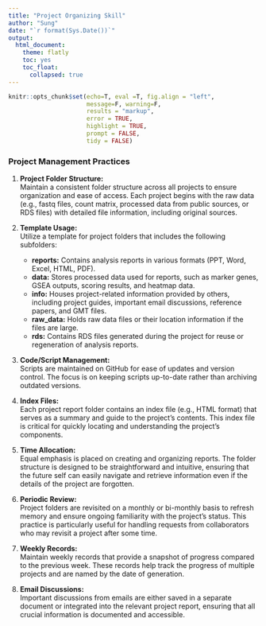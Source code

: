 ```yaml
---
title: "Project Organizing Skill"
author: "Sung"
date: "`r format(Sys.Date())`"
output: 
  html_document:
    theme: flatly
    toc: yes
    toc_float:
      collapsed: true
---
```

```r
knitr::opts_chunk$set(echo=T, eval =T, fig.align = "left", 
                      message=F, warning=F,
                      results = "markup",
                      error = TRUE,
                      highlight = TRUE,
                      prompt = FALSE,
                      tidy = FALSE)
```


### Project Management Practices

1. **Project Folder Structure:**  
   Maintain a consistent folder structure across all projects to ensure organization and ease of access. Each project begins with the raw data (e.g., fastq files, count matrix, processed data from public sources, or RDS files) with detailed file information, including original sources.

2. **Template Usage:**  
   Utilize a template for project folders that includes the following subfolders:
   - **reports:** Contains analysis reports in various formats (PPT, Word, Excel, HTML, PDF).
   - **data:** Stores processed data used for reports, such as marker genes, GSEA outputs, scoring results, and heatmap data.
   - **info:** Houses project-related information provided by others, including project guides, important email discussions, reference papers, and GMT files.
   - **raw_data:** Holds raw data files or their location information if the files are large.
   - **rds:** Contains RDS files generated during the project for reuse or regeneration of analysis reports.

3. **Code/Script Management:**  
   Scripts are maintained on GitHub for ease of updates and version control. The focus is on keeping scripts up-to-date rather than archiving outdated versions.

4. **Index Files:**  
   Each project report folder contains an index file (e.g., HTML format) that serves as a summary and guide to the project's contents. This index file is critical for quickly locating and understanding the project's components.

5. **Time Allocation:**  
   Equal emphasis is placed on creating and organizing reports. The folder structure is designed to be straightforward and intuitive, ensuring that the future self can easily navigate and retrieve information even if the details of the project are forgotten.

6. **Periodic Review:**  
   Project folders are revisited on a monthly or bi-monthly basis to refresh memory and ensure ongoing familiarity with the project's status. This practice is particularly useful for handling requests from collaborators who may revisit a project after some time.

7. **Weekly Records:**  
   Maintain weekly records that provide a snapshot of progress compared to the previous week. These records help track the progress of multiple projects and are named by the date of generation.

8. **Email Discussions:**  
   Important discussions from emails are either saved in a separate document or integrated into the relevant project report, ensuring that all crucial information is documented and accessible.
   
   

<!-- 1. Maintain folders by project -->
<!-- 2. Use similar project structure to all projects -->
<!-- 3. Start with the raw_data (fastq files, count matrix, processed data (downloaded from public sources) or rds files) with the file information in detail. (The original sources of files (GEO, FTP, locations in servers, etc : the sources that raw data can be retrieved) -->
<!-- 4. My template 
* reports : analysis reports (PPT, Word, Excel, html, pdf, etc)
* data : Any processed data to be used for the report (marker genes, GSEA output, scoring result, heatmap data, etc) 
* info : Any information that were given by other people. (Project guide document, emails including important discussion, reference papers, gmt files, etc). These are the original sources for the analyses. 
* raw_data : fastq files, count matrix, etc (if the file size is large, the location information of file should be in this folder)
* rds : Any rds files that were generated during the project period for reuse/regeneration of the analysis reports.  -->
<!-- 5. Code/Script : I prefer to keep scripts in GitHub for easy updates and version control. While some may choose to archive old code, I focus on maintaining up-to-date scripts rather than keeping outdated versions. -->
<!-- 6. The use of Index file: Each project report folder contains the project index file (I use html files). (Share example(s)) (project_information_Daiichi_DS1062a_scRNAseq, Daiichi_2024_index.html)  -->
<!-- 7. Spend almost equal time on creating reports and organizing them : I organize folders and files so that my future self (like a year later) can easily find anything. I assume that the future me might forget what I’ve done, so the structure is very straightforward and follows commonly accepted rules.  -->
<!-- 8. Revisit all project folders with monthly/bi-monthly bases : This helps refresh my memory. While I don’t remember all projects at all times, I do recall what I’ve done and where to find everything when needed. Index files are especially helpful for this routine. Since collaborators often return weeks or months later to request something based on my previous reports, I prefer to keep track of resource locations until the project is officially closed or published. -->
<!-- 9. Keep weekly records: These are snapshots of what has been done each week compared to the previous week. These records help track progress across multiple projects and serve as additional reference sources. Each file is named with the date it was generated.  -->
<!-- 10. Save important discussions from emails: Store them in a separate document or integrate them into the relevant report (I prefer to include them in the relevant report). -->

